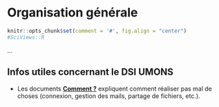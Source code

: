 # Organisation générale {#general}

```r
knitr::opts_chunk$set(comment = '#', fig.align = "center")
#SciViews::R
```

...

## Infos utiles concernant le DSI UMONS

- Les documents **[Comment\ ?](https://alumniumonsac.sharepoint.com/sites/DirectiondesServicesInformatiques/Comment/Forms/AllItems.aspx)** expliquent comment réaliser pas mal de choses (connexion, gestion des mails, partage de fichiers, etc.).

